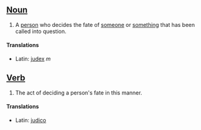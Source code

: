 ==[[Noun]]==
#A [[person]] who decides the fate of [[someone]] or [[something]] that has been called into question.

====Translations====
*Latin: [[judex]] ''m''

==[[Verb]]==
#The act of deciding a person's fate in this manner.

====Translations====
*Latin: [[judico]]